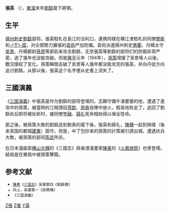 {{Otheruses|subject=東漢時期的張英|other=其他時代的張英|張英}}
'''張英''' （{{bd|？||？|catIdx=}}），[[東漢|東漢]]末年[[劉繇|劉繇]]麾下將領。
== 生平 ==

[[揚州|揚州]][[刺史|刺史]][[劉繇|劉繇]]部将。張英駐札在長江的当利口，連携同樣在横江津駐札的同僚[[樊能|樊能]]和[[于糜|-{于}-糜]]，对企图勢力擴張的[[袁術|袁術]]严加防備。袁術派遣揚州刺史[[惠衢|惠衢]]、丹楊太守[[吴景|吴景]]、丹楊都尉[[孫賁|孫賁]]等部前来攻击劉繇，无奈張英等劉繇的部将们的防御非常严密，過了幾年也没能攻破。但是[[興平_(東漢)|興平]]元年（194年），[[孫策|孫策]]增援了吴景等人以後，戰況便起了变化。孫策瞬間击破了吴景等人幾年都没能攻克的張英，并向丹徒方向追讨劉繇。从那以後，張英这个名字便从史書上消失了。

== 三國演義 ==
《[[三国演義|三国演義]]》中張英是作为劉繇的部将登場的。志願守備牛渚要塞的他，遭遇了進攻中的孫策，被當時的江賊頭目[[蔣欽_(三國)|蒋欽]]、[[周泰|周泰]]自陣中放火，輕易地败走了。逃回了劉繇处后即将被处斩时，被同僚[[笮融|笮融]]、[[薛礼|薛礼]]死命相劝得以保全性命。

那之後，被孫策大敗的劉繇逃到劉表的麾下後，張英和薛礼，[[陳横|陳横]]一起到秣陵（後来吴国的都城[[建業|建業]]）固守。但是，中了包抄来的孫策的計策被引誘出城，遭遇伏兵大敗，被孫策的部将[[陳武_(东汉)|陈武]]所杀。

在日本漫画家[[横山光輝|横山光輝]]的《三国志》與香港漫畫家[[陳某|陳某]]的《[[火鳳燎原|火鳳燎原]]》也曾登場。結局是在單挑中被孫策擊斃。

== 参考文献 ==
* <small>[[陳寿|陳寿]]《[[三国志|三国志]]》吴書第四《劉繇傳》
* 同上，吴書第一《孫策傳》
* 《三国演義》</small>

{{汉朝人物小作品}}

[[Category:東漢軍事人物|Z張]]
[[Category:三國軍事人物|Z張]]
[[Category:張姓|Y英]]